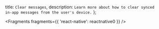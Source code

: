   title: `Clear messages`,
  description: `Learn more about how to clear synced in-app messages from the user's device.`
};


<Fragments fragments={{ 'react-native': reactnative0 }} />
